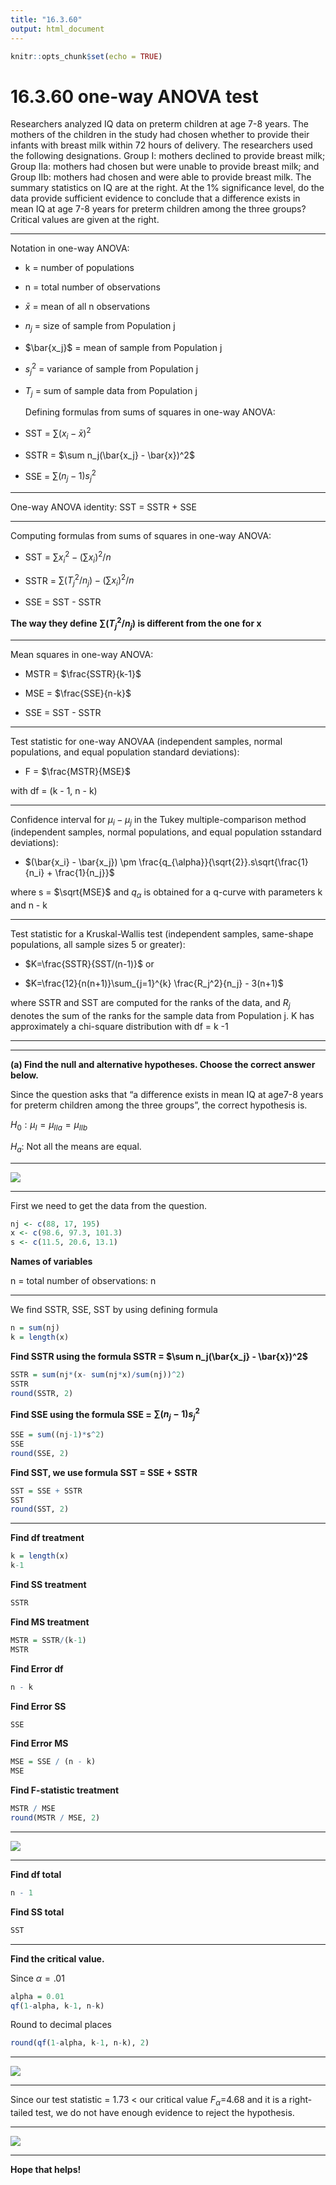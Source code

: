 ```yaml
---
title: "16.3.60"
output: html_document
---
```


```r
knitr::opts_chunk$set(echo = TRUE)
```

# 16.3.60 one-way ANOVA test{-}

Researchers analyzed IQ data on preterm children at age​ 7-8 years. The mothers of the children in the study had chosen whether to provide their infants with breast milk within 72 hours of delivery. The researchers used the following designations. Group​ I: mothers declined to provide breast​ milk; Group​ IIa: mothers had chosen but were unable to provide breast​ milk; and Group​ IIb: mothers had chosen and were able to provide breast milk. The summary statistics on IQ are at the right. At the 1​% significance​ level, do the data provide sufficient evidence to conclude that a difference exists in mean IQ at age​ 7-8 years for preterm children among the three​ groups? Critical values are given at the right.
<br/>

<hr/>
Notation in one-way ANOVA:

  * k = number of populations
  
  *  n = total number of observations
  
  * $\bar x$ = mean of all n observations
  
  * $n_j$ = size of sample from Population j
  
  * $\bar{x_j}$ = mean of sample from Population j
  
  * $s_j^2$ = variance of sample from Population j
  
  * $T_j$ = sum of sample data from Population j
</hr>
Defining formulas from sums of squares in one-way ANOVA:

 * SST = $\sum (x_i - \bar x)^2$
  
 * SSTR = $\sum n_j(\bar{x_j} - \bar{x})^2$
  
 * SSE = $\sum (n_j-1)s_j^2$
  
<hr/>
One-way ANOVA identity: SST = SSTR + SSE
<hr/>
Computing formulas from sums of squares in one-way ANOVA:

 * SST = $\sum x_i^2 - (\sum x_i)^2/n$
  
 * SSTR = $\sum (T_j^2/n_j) - (\sum x_i)^2/n$
  
 * SSE = SST - SSTR
  
  **The way they define $\sum (T_j^2/n_j)$ is different from the one for x**
<hr/>
Mean squares in one-way ANOVA:

 * MSTR = $\frac{SSTR}{k-1}$
  
 * MSE = $\frac{SSE}{n-k}$
  
 * SSE = SST - SSTR
  
<hr/>
Test statistic for one-way ANOVAA (independent samples, normal populations, and equal population standard deviations):

 * F = $\frac{MSTR}{MSE}$
  
with df = (k - 1, n - k)
  
<hr/>

Confidence interval for $\mu_i - \mu_j$ in the Tukey multiple-comparison method (independent samples, normal populations, and equal population sstandard deviations):

 * $(\bar{x_i} - \bar{x_j}) \pm \frac{q_{\alpha}}{\sqrt{2}}.s\sqrt{\frac{1}{n_i} + \frac{1}{n_j}}$

where s = $\sqrt{MSE}$ and $q_{\alpha}$ is obtained for a q-curve with parameters k and n - k
  
<hr/>
Test statistic for a Kruskal-Wallis test (independent samples, same-shape populations, all sample sizes 5 or greater):

  * $K=\frac{SSTR}{SST/(n-1)}$ or
  
  * $K=\frac{12}{n(n+1)}\sum_{j=1}^{k} \frac{R_j^2}{n_j} - 3(n+1)$
  

where SSTR and SST are computed for the ranks of the data, and $R_j$ denotes the sum of the ranks for the sample data from Population j. K has approximately a chi-square distribution with df = k -1
  
<hr/>

<hr/>
**(a) Find the null and alternative hypotheses. Choose the correct answer below.**

Since the question asks that "a difference exists in mean IQ at age​ 7-8 years for preterm children among the three​ groups", the correct hypothesis is.

$H_0: \mu_I = \mu_{IIa} = \mu_{IIb}$

$H_a:$ Not all the means are equal.

<hr/>
![](https://raw.githubusercontent.com/sileaderwt/MTH1320-UMSL/main/Image%2BData/16.3.60/16.3.60%20part%20A.png)
<hr/>

First we need to get the data from the question. 
```r
nj <- c(88, 17, 195)
x <- c(98.6, 97.3, 101.3)
s <- c(11.5, 20.6, 13.1)
```


**Names of variables**


n = total number of observations: n

<hr/>

We find SSTR, SSE, SST by using defining formula 
 
```r
n = sum(nj)
k = length(x)
```
**Find SSTR using the formula SSTR = $\sum n_j(\bar{x_j} - \bar{x})^2$**
```r
SSTR = sum(nj*(x- sum(nj*x)/sum(nj))^2)
SSTR
round(SSTR, 2)
```
**Find SSE using the formula SSE = $\sum (n_j-1)s_j^2$**
```r
SSE = sum((nj-1)*s^2)
SSE
round(SSE, 2)
```
**Find SST, we use formula SST = SSE + SSTR **

```r
SST = SSE + SSTR
SST
round(SST, 2)
```

<hr/>
**Find df treatment **
```r
k = length(x)
k-1
```
**Find SS treatment **
```r
SSTR
```
**Find MS treatment **
```r
MSTR = SSTR/(k-1)
MSTR
```
**Find Error df **
```r
n - k
```
**Find Error SS **
```r
SSE
```
**Find Error MS **
```r
MSE = SSE / (n - k)
MSE
```
**Find F-statistic treatment **
```r
MSTR / MSE
round(MSTR / MSE, 2)
```
<hr/>
![](https://raw.githubusercontent.com/sileaderwt/MTH1320-UMSL/main/Image%2BData/16.3.60/16.3.60%20part%20B.png)
<hr/>

**Find df total**
```r
n - 1
```
**Find SS total**
```r
SST
```
<hr/>

**Find the critical value.**

Since $\alpha = .01$
```r
alpha = 0.01
qf(1-alpha, k-1, n-k)
```
Round to decimal places
```r
round(qf(1-alpha, k-1, n-k), 2)
```
<hr/>
![](https://raw.githubusercontent.com/sileaderwt/MTH1320-UMSL/main/Image%2BData/16.3.60/16.3.60%20part%20C.png)
<hr/>

Since our test statistic = 1.73 < our critical value $F_{\alpha}$=4.68 and it is a right-tailed test, we do not have enough evidence to reject the hypothesis.

<hr/>
![](https://raw.githubusercontent.com/sileaderwt/MTH1320-UMSL/main/Image%2BData/16.3.60/16.3.60%20part%20D.png)
<hr/>

**Hope that helps!**
